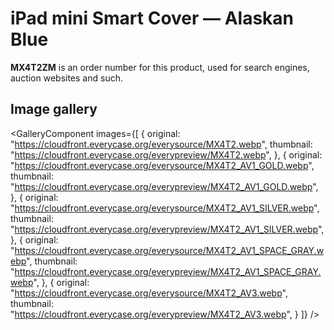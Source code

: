 
# iPad mini Smart Cover — Alaskan Blue

<Callout type='info' emoji='👉🏻'>**MX4T2ZM** is an order number for this product, used for search engines, auction websites and such.</Callout>

## Image gallery

<GalleryComponent
    images={[
      {
        original: "https://cloudfront.everycase.org/everysource/MX4T2.webp",
        thumbnail: "https://cloudfront.everycase.org/everypreview/MX4T2.webp",
      },
      {
        original: "https://cloudfront.everycase.org/everysource/MX4T2_AV1_GOLD.webp",
        thumbnail: "https://cloudfront.everycase.org/everypreview/MX4T2_AV1_GOLD.webp",
      },
      {
        original: "https://cloudfront.everycase.org/everysource/MX4T2_AV1_SILVER.webp",
        thumbnail: "https://cloudfront.everycase.org/everypreview/MX4T2_AV1_SILVER.webp",
      },
      {
        original: "https://cloudfront.everycase.org/everysource/MX4T2_AV1_SPACE_GRAY.webp",
        thumbnail: "https://cloudfront.everycase.org/everypreview/MX4T2_AV1_SPACE_GRAY.webp",
      },
      {
        original: "https://cloudfront.everycase.org/everysource/MX4T2_AV3.webp",
        thumbnail: "https://cloudfront.everycase.org/everypreview/MX4T2_AV3.webp",
      }
    ]}
  />
